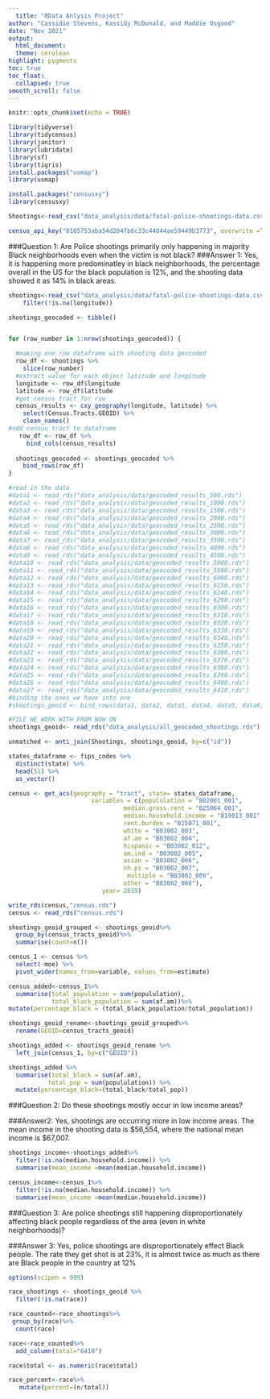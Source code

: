 ```yaml
---
  title: "RData Anlysis Project"
author: "Cassidie Stevens, Kassidy McDonald, and Maddie Osgood"
date: "Nov 2021"
output:
  html_document:
  theme: cerulean
highlight: pygments
toc: true
toc_float:
  collapsed: true
smooth_scroll: false
---
```

```r
knitr::opts_chunk$set(echo = TRUE)
```

```r
library(tidyverse)
library(tidycensus)
library(janitor)
library(lubridate)
library(sf)
library(tigris)
install.packages("usmap")
library(usmap)

```

```r
install.packages("censusxy")
library(censusxy)
```

```r
Shootings<-read_csv("data_analysis/data/fatal-police-shootings-data.csv")

census_api_key("0105753aba54d204fb6c33c44044ae59449b3773", overwrite =TRUE)
```
###Question 1:
Are Police shootings primarily only happening in majority Black neighborhoods even when the victim is not black?
###Answer 1:
Yes, it is happening more predominatley in black neighborhoods, the percentage overall in the US for the black population is 12%, and the shooting data showed it as 14% in black areas.
```r
shootings<-read_csv("data_analysis/data/fatal-police-shootings-data.csv")%>%
    filter(!is.na(longitude)) 

shootings_geocoded <- tibble()


for (row_number in 1:nrow(shootings_geocoded)) {

  #making one row dataframe with shooting data geocoded
  row_df <- shootings %>%
    slice(row_number)
  #extract value for each object latitude and longitude
  longitude <- row_df$longitude
  latitude <- row_df$latitude
  #get census tract for row
  census_results <- cxy_geography(longitude, latitude) %>%
    select(Census.Tracts.GEOID) %>%
    clean_names()
#add census tract to dataframe 
   row_df <- row_df %>%
     bind_cols(census_results) 
   
  shootings_geocoded <- shootings_geocoded %>%
    bind_rows(row_df) 
}
```
```r
#read in the data
#data1 <- read_rds("data_analysis/data/geocoded_results_500.rds")
#data2 <- read_rds("data_analysis/data/geocoded_results_1000.rds")
#data3 <- read_rds("data_analysis/data/geocoded_results_1500.rds")
#data4 <- read_rds("data_analysis/data/geocoded_results_2000.rds")
#data5 <- read_rds("data_analysis/data/geocoded_results_2500.rds")
#data6 <- read_rds("data_analysis/data/geocoded_results_3000.rds")
#data7 <- read_rds("data_analysis/data/geocoded_results_3500.rds")
#data8 <- read_rds("data_analysis/data/geocoded_results_4000.rds")
#data9 <- read_rds("data_analysis/data/geocoded_results_4500.rds")
#data10 <- read_rds("data_analysis/data/geocoded_results_5000.rds")
#data11 <- read_rds("data_analysis/data/geocoded_results_5500.rds")
#data12 <- read_rds("data_analysis/data/geocoded_results_6000.rds")
#data13 <- read_rds("data_analysis/data/geocoded_results_6150.rds")
#data14 <- read_rds("data_analysis/data/geocoded_results_6240.rds")
#data15 <- read_rds("data_analysis/data/geocoded_results_6290.rds")
#data16 <- read_rds("data_analysis/data/geocoded_results_6300.rds")
#data17 <- read_rds("data_analysis/data/geocoded_results_6310.rds")
#data18 <- read_rds("data_analysis/data/geocoded_results_6320.rds")
#data19 <- read_rds("data_analysis/data/geocoded_results_6330.rds")
#data20 <- read_rds("data_analysis/data/geocoded_results_6340.rds")
#data21 <- read_rds("data_analysis/data/geocoded_results_6350.rds")
#data22 <- read_rds("data_analysis/data/geocoded_results_6360.rds")
#data23 <- read_rds("data_analysis/data/geocoded_results_6370.rds")
#data24 <- read_rds("data_analysis/data/geocoded_results_6380.rds")
#data25 <- read_rds("data_analysis/data/geocoded_results_6390.rds")
#data26 <- read_rds("data_analysis/data/geocoded_results_6400.rds")
#data27 <- read_rds("data_analysis/data/geocoded_results_6410.rds")
#binding the ones we have into one
#shootings_geoid <- bind_rows(data1, data2, data3, data4, data5, data6, data7, data8, data9, data10, data11, data12, data13,data14, data15,data16, data17, data18, data19, data20, data21, data22, data23, data24, data25, data26, data27,.id = NULL)

#FILE WE WORK WITH FROM NOW ON
shootings_geoid<- read_rds("data_analysis/all_geocoded_shootings.rds")

unmatched <- anti_join(Shootings, shootings_geoid, by=c("id"))

states_dataframe <- fips_codes %>%
  distinct(state) %>%
  head(51) %>%
  as_vector()

census <- get_acs(geography = "tract", state= states_dataframe, 
                       variables = c(popululation = "B02001_001",
                                median.gross.rent = "B25064_001",
                                median.household.income = "B19013_001",
                                rent.burden = "B25071_001",
                                white = "B03002_003", 
                                af.am = "B03002_004",
                                hispanic = "B03002_012",
                                am.ind = "B03002_005",
                                asian = "B03002_006",
                                nh.pi = "B03002_007",
                                 multiple = "B03002_009",
                                other = "B03002_008"),
                          year= 2019)

write_rds(census,"census.rds")
census <- read_rds("census.rds")

shootings_geoid_grouped <- shootings_geoid%>%
  group_by(census_tracts_geoid)%>%
  summarise(count=n())

census_1 <- census %>%
  select(-moe) %>%
  pivot_wider(names_from=variable, values_from=estimate)

census_added<-census_1%>%
  summarise(total_population = sum(popululation),
            total_black_population = sum(af.am))%>%
mutate(percentage_black = (total_black_population/total_population))

shootings_geoid_rename<-shootings_geoid_grouped%>%
  rename(GEOID=census_tracts_geoid)

shootings_added <- shootings_geoid_rename %>%
  left_join(census_1, by=c("GEOID")) 

shootings_added %>%
  summarise(total_black = sum(af.am),
           total_pop = sum(popululation)) %>%
  mutate(percentage_black=(total_black/total_pop))

```
###Question 2:
Do these shootings mostly occur in low income areas?

###Answer2:
Yes, shootings are occurring more in low income areas. The mean income in the shooting data is $56,554, where the national mean income is $67,007.
```r
shootings_income<-shootings_added%>%
  filter(!is.na(median.household.income)) %>%
  summarise(mean_income =mean(median.household.income))

census_income<-census_1%>%
  filter(!is.na(median.household.income)) %>%
  summarise(mean_income =mean(median.household.income))


```

###Question 3:
Are police shootings still happening disproportionately affecting black people regardless of the area (even in white neighborhoods)?

###Answer 3:
Yes, police shootings are disproportionately effect Black people. The rate they get shot is at 23%, it is almost twice as much as there are Black people in the country at 12%

```r
options(scipen = 999)

race_shootings <- shootings_geoid %>%
  filter(!is.na(race))

race_counted<-race_shootings%>%
 group_by(race)%>%
  count(race)

race<-race_counted%>%
  add_column(total="6410")

race$total <- as.numeric(race$total)

race_percent<-race%>%
   mutate(percent=(n/total))
```

